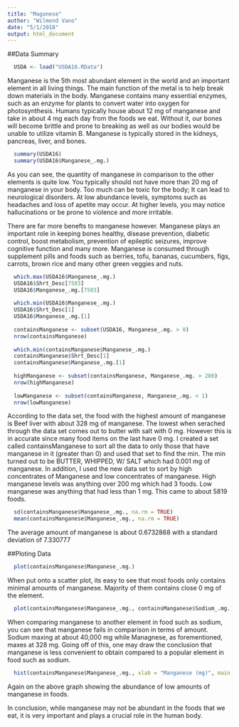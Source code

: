```yaml
---
title: "Maganese"
author: "Wilmond Vano"
date: "5/1/2018"
output: html_document
---
```


##Data Summary
```r
  USDA <- load("USDA16.RData")
```

Manganese is the 5th most abundant element in the world and an important element in all living things. The main function of the metal is to help break down materials in the body. Manganese contains many essential enzymes, such as an enzyme for plants to convert water into oxygen for photosynthesis. Humans typically house about 12 mg of manganese and take in about 4 mg each day from the foods we eat. Without it, our bones will become brittle and prone to breaking as well as our bodies would be unable to utilize vitamin B. Manganese is typically stored in the kidneys, pancreas, liver, and bones.


```r
  summary(USDA16)
  summary(USDA16$Manganese_.mg.)

```

As you can see, the quantity of manganese in comparison to the other elements is quite low. You typically should not have more than 20 mg of manganese in your body. Too much can be toxic for the body; It can lead to neurological disorders. At low abundance levels, symptoms such as headaches and loss of apetite may occur. At higher levels, you may notice hallucinations or be prone to violence and more irritable.

There are far more benefts to manganese however. Manganese plays an important role in keeping bones healthy, disease prevention, diabetic control, boost metabolism, prevention of epileptic seizures, improve cognitive function and many more. Manganese is consumed through supplement pills and foods such as berries, tofu, bananas, cucumbers, figs, carrots, brown rice and many other green veggies and nuts.

```r
  which.max(USDA16$Manganese_.mg.)
  USDA16$Shrt_Desc[7503]
  USDA16$Manganese_.mg.[7503]
  
  which.min(USDA16$Manganese_.mg.)
  USDA16$Shrt_Desc[1]
  USDA16$Manganese_.mg.[1]
  
  containsManganese <- subset(USDA16, Manganese_.mg. > 0)
  nrow(containsManganese)
  
  which.min(containsManganese$Manganese_.mg.)
  containsManganese$Shrt_Desc[1]
  containsManganese$Manganese_.mg.[1]
  
  highManganese <- subset(containsManganese, Manganese_.mg. > 200)
  nrow(highManganese)
  
  lowManganese <- subset(containsManganese, Manganese_.mg. < 1)
  nrow(lowManganese)
```

According to the data set, the food with the highest amount of manganese is Beef liver with about 328 mg of manganese. The lowest when serached through the data set comes out to butter with salt with 0 mg. However this is in accurate since many food items on the last have 0 mg. I created a set called containsManganese to sort all the data to only those that have manganese in it (greater than 0) and used that set to find the min. The min turned out to be BUTTER, WHIPPED, W/ SALT which had 0.001 mg of manganese. In addition, I used the new data set to sort by high concentrates of Manganese and low concentrates of manganese. High manganese levels was anything over 200 mg which had 3 foods. Low manganese was anything that had less than 1 mg. This came to about 5819 foods.

```r
  sd(containsManganese$Manganese_.mg., na.rm = TRUE)
  mean(containsManganese$Manganese_.mg., na.rm = TRUE)
```
The average amount of manganese is about 0.6732868 with a standard deviation of 7.330777

##Ploting Data

```r
  plot(containsManganese$Manganese_.mg.)
```
When put onto a scatter plot, its easy to see that most foods only contains minimal amounts of manganese. Majority of them contains close 0 mg of the element.

```r
  plot(containsManganese$Manganese_.mg., containsManganese$Sodium_.mg.)

```
When comparing manganese to another element in food such as sodium, you can see that manganese fails in comparison in terms of amount. Sodium maxing at about 40,000 mg while Managnese, as forementioned, maxes at 328 mg. Going off of this, one may draw the conclusion that manganese is less convenient to obtain compared to a popular element in food such as sodium.

```r
  hist(containsManganese$Manganese_.mg., xlab = "Manganese (mg)", main = "Histogram of Manganese", breaks=100)
```

Again on the above graph showing the abundance of low amounts of manganese in foods.

In conclusion, while manganese may not be abundant in the foods that we eat, it is very important and plays a crucial role in the human body.